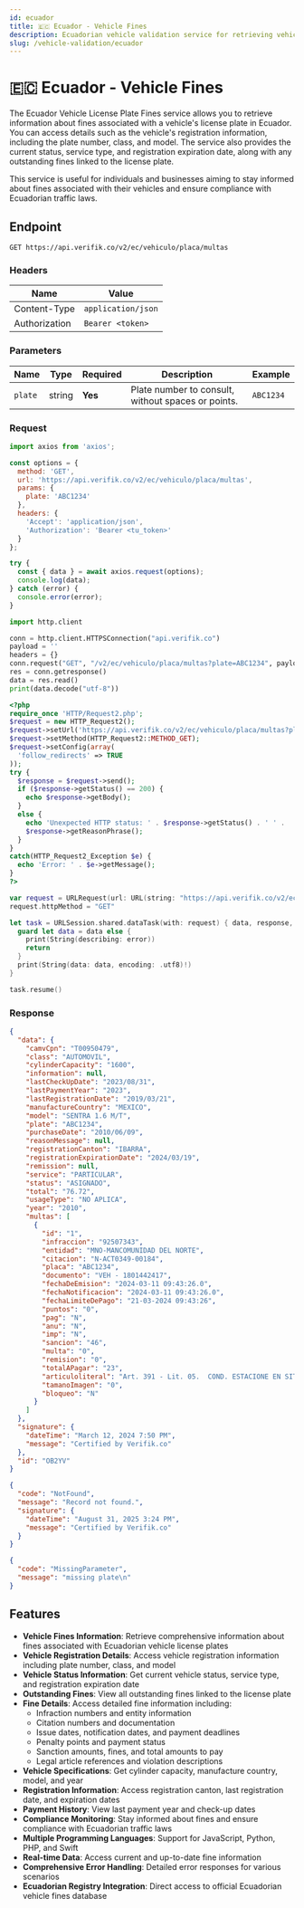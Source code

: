 ```yaml
---
id: ecuador
title: 🇪🇨 Ecuador - Vehicle Fines
description: Ecuadorian vehicle validation service for retrieving vehicle fines and registration information by license plate
slug: /vehicle-validation/ecuador
---
```



# 🇪🇨 Ecuador - Vehicle Fines

The Ecuador Vehicle License Plate Fines service allows you to retrieve information about fines associated with a vehicle's license plate in Ecuador. You can access details such as the vehicle's registration information, including the plate number, class, and model. The service also provides the current status, service type, and registration expiration date, along with any outstanding fines linked to the license plate.

This service is useful for individuals and businesses aiming to stay informed about fines associated with their vehicles and ensure compliance with Ecuadorian traffic laws.

## Endpoint

```
GET https://api.verifik.co/v2/ec/vehiculo/placa/multas
```

### Headers

| Name          | Value              |
| ------------- | ------------------ |
| Content-Type  | `application/json` |
| Authorization | `Bearer <token>`   |

### Parameters

| Name | Type | Required | Description | Example |
| ---- | ---- | -------- | ----------- | ------- |
| `plate` | string | **Yes** | Plate number to consult, without spaces or points. | `ABC1234` |

### Request

<Tabs>
  <TabItem value="javascript" label="JavaScript">

```javascript
import axios from 'axios';

const options = {
  method: 'GET',
  url: 'https://api.verifik.co/v2/ec/vehiculo/placa/multas',
  params: {
    plate: 'ABC1234'
  },
  headers: {
    'Accept': 'application/json',
    'Authorization': 'Bearer <tu_token>'
  }
};

try {
  const { data } = await axios.request(options);
  console.log(data);
} catch (error) {
  console.error(error);
}
```

  </TabItem>
  <TabItem value="python" label="Python">

```python
import http.client

conn = http.client.HTTPSConnection("api.verifik.co")
payload = ''
headers = {}
conn.request("GET", "/v2/ec/vehiculo/placa/multas?plate=ABC1234", payload, headers)
res = conn.getresponse()
data = res.read()
print(data.decode("utf-8"))
```

  </TabItem>
  <TabItem value="php" label="PHP">

```php
<?php
require_once 'HTTP/Request2.php';
$request = new HTTP_Request2();
$request->setUrl('https://api.verifik.co/v2/ec/vehiculo/placa/multas?plate=ABC1234');
$request->setMethod(HTTP_Request2::METHOD_GET);
$request->setConfig(array(
  'follow_redirects' => TRUE
));
try {
  $response = $request->send();
  if ($response->getStatus() == 200) {
    echo $response->getBody();
  }
  else {
    echo 'Unexpected HTTP status: ' . $response->getStatus() . ' ' .
    $response->getReasonPhrase();
  }
}
catch(HTTP_Request2_Exception $e) {
  echo 'Error: ' . $e->getMessage();
}
?>
```

  </TabItem>
  <TabItem value="swift" label="Swift">

```swift
var request = URLRequest(url: URL(string: "https://api.verifik.co/v2/ec/vehiculo/placa/multas?plate=ABC1234")!,timeoutInterval: Double.infinity)
request.httpMethod = "GET"

let task = URLSession.shared.dataTask(with: request) { data, response, error in 
  guard let data = data else {
    print(String(describing: error))
    return
  }
  print(String(data: data, encoding: .utf8)!)
}

task.resume()
```

  </TabItem>
</Tabs>

### Response

<Tabs>
  <TabItem value="200" label="200">

```json
{
  "data": {
    "camvCpn": "T00950479",
    "class": "AUTOMOVIL",
    "cylinderCapacity": "1600",
    "information": null,
    "lastCheckUpDate": "2023/08/31",
    "lastPaymentYear": "2023",
    "lastRegistrationDate": "2019/03/21",
    "manufactureCountry": "MEXICO",
    "model": "SENTRA 1.6 M/T",
    "plate": "ABC1234",
    "purchaseDate": "2010/06/09",
    "reasonMessage": null,
    "registrationCanton": "IBARRA",
    "registrationExpirationDate": "2024/03/19",
    "remission": null,
    "service": "PARTICULAR",
    "status": "ASIGNADO",
    "total": "76.72",
    "usageType": "NO APLICA",
    "year": "2010",
    "multas": [
      {
        "id": "1",
        "infraccion": "92507343",
        "entidad": "MNO-MANCOMUNIDAD DEL NORTE",
        "citacion": "N-ACT0349-00184",
        "placa": "ABC1234",
        "documento": "VEH - 1801442417",
        "fechaDeEmision": "2024-03-11 09:43:26.0",
        "fechaNotificacion": "2024-03-11 09:43:26.0",
        "fechaLimiteDePago": "21-03-2024 09:43:26",
        "puntos": "0",
        "pag": "N",
        "anu": "N",
        "imp": "N",
        "sancion": "46",
        "multa": "0",
        "remision": "0",
        "totalAPagar": "23",
        "articuloliteral": "Art. 391 - Lit. 05.  COND. ESTACIONE EN SITIOS PROHIBIDOS POR LA LEY Y REGLAM",
        "tamanoImagen": "0",
        "bloqueo": "N"
      }
    ]
  },
  "signature": {
    "dateTime": "March 12, 2024 7:50 PM",
    "message": "Certified by Verifik.co"
  },
  "id": "OB2YV"
}
```

  </TabItem>
  <TabItem value="404" label="404">

```json
{
  "code": "NotFound",
  "message": "Record not found.",
  "signature": {
    "dateTime": "August 31, 2025 3:24 PM",
    "message": "Certified by Verifik.co"
  }
}
```

  </TabItem>
  <TabItem value="409" label="409">

```json
{
  "code": "MissingParameter",
  "message": "missing plate\n"
}
```

  </TabItem>
</Tabs>

## Features

- **Vehicle Fines Information**: Retrieve comprehensive information about fines associated with Ecuadorian vehicle license plates
- **Vehicle Registration Details**: Access vehicle registration information including plate number, class, and model
- **Vehicle Status Information**: Get current vehicle status, service type, and registration expiration date
- **Outstanding Fines**: View all outstanding fines linked to the license plate
- **Fine Details**: Access detailed fine information including:
  - Infraction numbers and entity information
  - Citation numbers and documentation
  - Issue dates, notification dates, and payment deadlines
  - Penalty points and payment status
  - Sanction amounts, fines, and total amounts to pay
  - Legal article references and violation descriptions
- **Vehicle Specifications**: Get cylinder capacity, manufacture country, model, and year
- **Registration Information**: Access registration canton, last registration date, and expiration dates
- **Payment History**: View last payment year and check-up dates
- **Compliance Monitoring**: Stay informed about fines and ensure compliance with Ecuadorian traffic laws
- **Multiple Programming Languages**: Support for JavaScript, Python, PHP, and Swift
- **Real-time Data**: Access current and up-to-date fine information
- **Comprehensive Error Handling**: Detailed error responses for various scenarios
- **Ecuadorian Registry Integration**: Direct access to official Ecuadorian vehicle fines database
